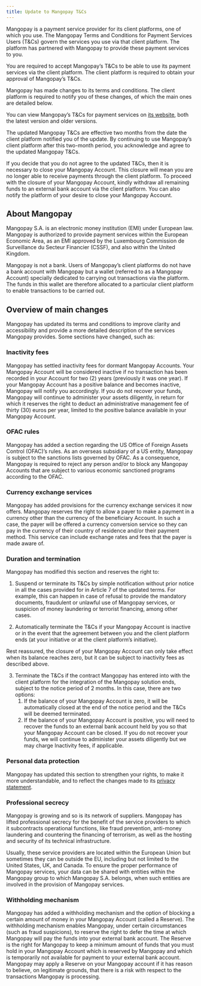 ```yaml
---
title: Update to Mangopay T&Cs
---
```


Mangopay is a payment service provider for its client platforms, one of which you use. The Mangopay Terms and Conditions for Payment Services Users (T&Cs) govern the services you use via that client platform. The platform has partnered with Mangopay to provide these payment services to you.

You are required to accept Mangopay’s T&Cs to be able to use its payment services via the client platform. The client platform is required to obtain your approval of Mangopay’s T&Cs.

Mangopay has made changes to its terms and conditions. The client platform is required to notify you of these changes, of which the main ones are detailed below.

You can view Mangopay’s T&Cs for payment services on <a href="https://mangopay.com/terms-and-conditions/payment-services">its website</a>, both the latest version and older versions.

The updated Mangopay T&Cs are effective two months from the date the client platform notified you of the update. By continuing to use Mangopay’s client platform after this two-month period, you acknowledge and agree to the updated Mangopay T&Cs.

If you decide that you do not agree to the updated T&Cs, then it is necessary to close your Mangopay Account. This closure will mean you are no longer able to receive payments through the client platform. To proceed with the closure of your Mangopay Account, kindly withdraw all remaining funds to an external bank account via the client platform. You can also notify the platform of your desire to close your Mangopay Account.

## About Mangopay
Mangopay S.A. is an electronic money institution (EMI) under European law. Mangopay is authorized to provide payment services within the European Economic Area, as an EMI approved by the Luxembourg Commission de Surveillance du Secteur Financier (CSSF), and also within the United Kingdom.

Mangopay is not a bank. Users of Mangopay’s client platforms do not have a bank account with Mangopay but a wallet (referred to as a Mangopay Account) specially dedicated to carrying out transactions via the platform. The funds in this wallet are therefore allocated to a particular client platform to enable transactions to be carried out.

## Overview of main changes
Mangopay has updated its terms and conditions to improve clarity and accessibility and provide a more detailed description of the services Mangopay provides. Some sections have changed, such as:

### Inactivity fees
Mangopay has settled inactivity fees for dormant Mangopay Accounts. Your Mangopay Account will be considered inactive if no transaction has been recorded in your Account for two (2) years (previously it was one year). If your Mangopay Account has a positive balance and becomes inactive, Mangopay will notify you accordingly. If you do not recover your funds, Mangopay will continue to administer your assets diligently, in return for which it reserves the right to deduct an administrative management fee of thirty (30) euros per year, limited to the positive balance available in your Mangopay Account.

### OFAC rules 
Mangopay has added a section regarding the US Office of Foreign Assets Control (OFAC)’s rules. As an overseas subsidiary of a US entity, Mangopay is subject to the sanctions lists governed by OFAC. As a consequence, Mangopay is required to reject any person and/or to block any Mangopay Accounts that are subject to various economic sanctioned programs according to the OFAC.

### Currency exchange services 
Mangopay has added provisions for the currency exchange services it now offers. Mangopay reserves the right to allow a payer to make a payment in a currency other than the currency of the beneficiary Account. In such a case, the payer will be offered a currency conversion service so they can pay in the currency of their country of residence and/or their payment method. This service can include exchange rates and fees that the payer is made aware of.

### Duration and termination
Mangopay has modified this section and reserves the right to:

1. Suspend or terminate its T&Cs by simple notification without prior notice in all the cases provided for in Article 7 of the updated terms. For example, this can happen in case of refusal to provide the mandatory documents, fraudulent or unlawful use of Mangopay services, or suspicion of money laundering or terrorist financing, among other cases.

2. Automatically terminate the T&Cs if your Mangopay Account is inactive or in the event that the agreement between you and the client platform ends (at your initiative or at the client platform’s initiative).

Rest reassured, the closure of your Mangopay Account can only take effect when its balance reaches zero, but it can be subject to inactivity fees as described above.

3. Terminate the T&Cs if the contract Mangopay has entered into with the client platform for the integration of the Mangopay solution ends, subject to the notice period of 2 months. In this case, there are two options:
    1. If the balance of your Mangopay Account is zero, it will be automatically closed at the end of the notice period and the T&Cs will be deemed terminated.
    2. If the balance of your Mangopay Account is positive, you will need to recover the funds to an external bank account held by you so that your Mangopay Account can be closed. If you do not recover your funds, we will continue to administer your assets diligently but we may charge Inactivity fees, if applicable.

### Personal data protection 
Mangopay has updated this section to strengthen your rights, to make it more understandable, and to reflect the changes made to its <a href="https://mangopay.com/privacy-statement">privacy statement</a>.

### Professional secrecy
Mangopay is growing and so is its network of suppliers. Mangopay has lifted professional secrecy for the benefit of the service providers to which it subcontracts operational functions, like fraud prevention, anti-money laundering and countering the financing of terrorism, as well as the hosting and security of its technical infrastructure.

Usually, these service providers are located within the European Union but sometimes they can be outside the EU, including but not limited to the United States, UK, and Canada. To ensure the proper performance of Mangopay services, your data can be shared with entities within the Mangopay group to which Mangopay S.A. belongs, when such entities are involved in the provision of Mangopay services.

### Withholding mechanism
Mangopay has added a withholding mechanism and the option of blocking a certain amount of money in your Mangopay Account (called a Reserve). The withholding mechanism enables Mangopay, under certain circumstances (such as fraud suspicions), to reserve the right to defer the time at which Mangopay will pay the funds into your external bank account. The Reserve is the right for Mangopay to keep a minimum amount of funds that you must hold in your Mangopay Account which is reserved by Mangopay and which is temporarily not available for payment to your external bank account. Mangopay may apply a Reserve on your Mangopay account if it has reason to believe, on legitimate grounds, that there is a risk with respect to the transactions Mangopay is processing.